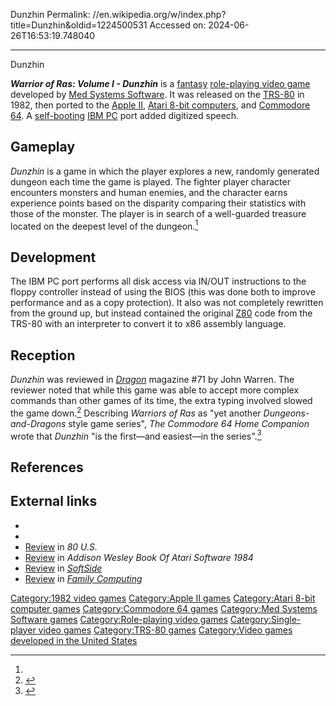 Dunzhin
Permalink: //en.wikipedia.org/w/index.php?title=Dunzhin&oldid=1224500531
Accessed on: 2024-06-26T16:53:19.748040



------
Dunzhin
{{Short description|1982 video game}}
{{Infobox video game
| image          = Dunzhin.jpg
| developer      = 
| publisher      = [[Med Systems Software|Med Systems]] (TRS-80)<br>[[Screenplay (game publisher)|Screenplay]]
| designer       = Randall Don Masteller<ref name="giantlist">{{cite web|title=The Giant List of Classic Game Programmers|url=https://dadgum.com/giantlist/ |last1=Hague |first1=James}}</ref>
| series         = ''Warrior of Ras''
| engine         = 
| released       = '''1982:''' TRS-80, Apple II, Atari 8-bit, IBM PC<br>'''1983:''' C64
| genre          = [[Role-playing video game|Role-playing]]
| modes          = [[Single-player]]
| platforms      = [[Apple II]], [[Atari 8-bit]], [[Commodore 64]], [[IBM Personal Computer|IBM PC]], [[TRS-80]]
}}

'''''Warrior of Ras: Volume I - Dunzhin''''' is a [[fantasy]] [[role-playing video game]] developed by [[Med Systems Software]]. It was released on the [[TRS-80]] in 1982, then ported to the [[Apple II]], [[Atari 8-bit computers]], and [[Commodore 64]]. A [[self-booting disk|self-booting]] [[IBM Personal Computer|IBM PC]] port added digitized speech.

==Gameplay==
''Dunzhin'' is a game in which the player explores a new, randomly generated dungeon each time the game is played. The fighter player character encounters monsters and human enemies, and the character earns experience points based on the disparity comparing their statistics with those of the monster. The player is in search of a well-guarded treasure located on the deepest level of the dungeon.<ref name="Dragon71"/>

==Development==
{{Unreferenced section|date=August 2016}}
The IBM PC port performs all disk access via IN/OUT instructions to the floppy controller instead of using the BIOS (this was done both to improve performance and as a copy protection). It also was not completely rewritten from the ground up, but instead contained the original [[Zilog Z80|Z80]] code from the TRS-80 with an interpreter to convert it to x86 assembly language.

==Reception==
''Dunzhin'' was reviewed in ''[[Dragon (magazine)|Dragon]]'' magazine #71 by John Warren. The reviewer noted that while this game was able to accept more complex commands than other games of its time, the extra typing involved slowed the game down.<ref name="Dragon71">{{cite journal
|title=Dunzhin Cures Terminal Boredom
|author=Warren, John
|journal=Dragon
|issue=71
|date=March 1983
|pages=70–72}}</ref> Describing ''Warriors of Ras'' as "yet another ''Dungeons-and-Dragons'' style game series", ''The Commodore 64 Home Companion'' wrote that ''Dunzhin'' "is the first—and easiest—in the series".<ref name=C64HC>{{cite web|url=https://archive.org/stream/The_Commodore_64_Home_Companion#page/n173/mode/2up | last = Beekman | title=Screenplay Software (HesWare)|work=The Commodore 64 Home Companion|year=1984|access-date=August 19, 2016|page=173}}</ref>

==References==
{{reflist}}

==External links==
*{{atarimania|id=5723}}
*{{lemon64 game|id=3042|name=Dunzhin}}
*[https://archive.org/details/80-U.S._Volume_V_Number_12_1982-12_80-Northwest_Publishing_US/page/n105/mode/2up Review] in ''80 U.S.''
*[https://archive.org/details/addison-wesley-book-of-atari-software-1984/page/n19/mode/2up Review] in ''Addison Wesley Book Of Atari Software 1984''
*[https://archive.org/details/softside-magazine-56/page/n41/mode/2up Review] in ''[[SoftSide]]''
*[https://archive.org/details/family-computing-13/page/n123/mode/2up Review] in ''[[Family Computing]]''

[[Category:1982 video games]]
[[Category:Apple II games]]
[[Category:Atari 8-bit computer games]]
[[Category:Commodore 64 games]]
[[Category:Med Systems Software games]]
[[Category:Role-playing video games]]
[[Category:Single-player video games]]
[[Category:TRS-80 games]]
[[Category:Video games developed in the United States]]